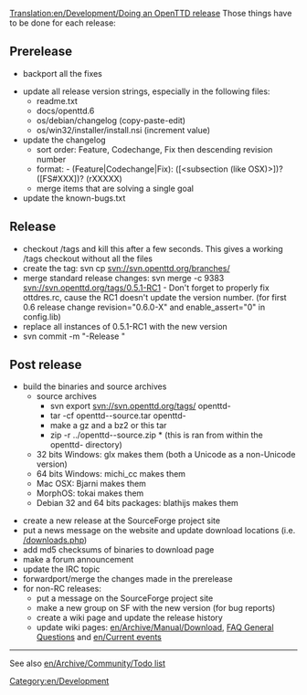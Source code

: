 [[Translation:en/Development/Doing an OpenTTD release]]
Those things have to be done for each release:

==Prerelease==
* backport all the fixes

* update all release version strings, especially in the following files:
** readme.txt
** docs/openttd.6
** os/debian/changelog (copy-paste-edit)
** os/win32/installer/install.nsi (increment value)
* update the changelog
** sort order: Feature, Codechange, Fix then descending revision number
** format: - (Feature|Codechange|Fix): ([<subsection (like OSX)>])? <message> ([FS#XXX])? (rXXXXX)
** merge items that are solving a single goal
* update the known-bugs.txt

==Release==
* checkout /tags and kill this after a few seconds. This gives a working /tags checkout without all the files
* create the tag: svn cp svn://svn.openttd.org/branches/<major> <version>
* merge standard release changes: svn merge -c 9383 svn://svn.openttd.org/tags/0.5.1-RC1 - Don't forget to properly fix ottdres.rc, cause the RC1 doesn't update the version number. (for first 0.6 release change revision="0.6.0-X" and enable_assert="0" in config.lib)
* replace all instances of 0.5.1-RC1 with the new version
* svn commit -m "-Release <version>"

==Post release==
* build the binaries and source archives
** source archives
*** svn export svn://svn.openttd.org/tags/<version> openttd-<version>
*** tar -cf openttd-<version>-source.tar openttd-<version>
*** make a gz and a bz2 or this tar
*** zip -r ../openttd-<version>-source.zip * (this is ran from within the openttd-<version> directory)
** 32 bits Windows: glx makes them (both a Unicode as a non-Unicode version)
** 64 bits Windows: michi_cc makes them
** Mac OSX: Bjarni makes them
** MorphOS: tokai makes them
** Debian 32 and 64 bits packages: blathijs makes them

* create a new release at the SourceForge project site
* put a news message on the website and update download locations (i.e. [http://www.openttd.org/downloads.php /downloads.php])
* add md5 checksums of binaries to download page
* make a forum announcement
* update the IRC topic
* forwardport/merge the changes made in the prerelease
* for non-RC releases:
** put a message on the SourceForge project site
** make a new group on SF with the new version (for bug reports)
** create a wiki page and update the release history
** update wiki pages: [[en/Archive/Manual/Download]], [[en/Manual/FAQ general questions#what-s-the-latest-version-of-openttd|FAQ General Questions]] and [[en/Current events]]

----
See also [[en/Archive/Community/Todo list]]

[[Category:en/Development]]